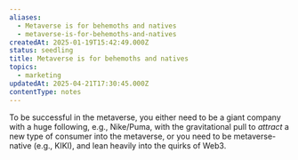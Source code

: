 ```yaml
---
aliases:
  - Metaverse is for behemoths and natives
  - metaverse-is-for-behemoths-and-natives
createdAt: 2025-01-19T15:42:49.000Z
status: seedling
title: Metaverse is for behemoths and natives
topics:
  - marketing
updatedAt: 2025-04-21T17:30:45.000Z
contentType: notes
---
```

To be successful in the metaverse, you either need to be a giant company with a huge following, e.g., Nike/Puma, with the gravitational pull to _attract_ a new type of consumer into the metaverse, or you need to be metaverse-native (e.g., KIKI), and lean heavily into the quirks of Web3.
